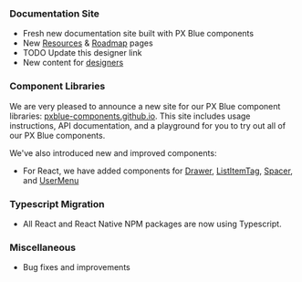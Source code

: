 ### Documentation Site
- Fresh new documentation site built with PX Blue components
- New [Resources](/resources) & [Roadmap](/roadmap) pages
- TODO Update this designer link
- New content for [designers](/design/environment)

### Component Libraries
We are very pleased to announce a new site for our PX Blue component libraries: [pxblue-components.github.io](https://pxblue-components.github.io). This site includes usage instructions, API documentation, and a playground for you to try out all of our PX Blue components.

We've also introduced new and improved components:
-   For React, we have added components for [Drawer](https://pxblue-components.github.io/react/?path=/info/components-drawer--get-read-me-story), [ListItemTag](https://pxblue-components.github.io/react/?path=/info/components-list-item-tag--get-read-me-story), [Spacer](https://pxblue-components.github.io/react/?path=/info/components-spacer--get-read-me-story), and
    [UserMenu](https://pxblue-components.github.io/react/?path=/info/components-user-menu--get-read-me-story)

### Typescript Migration
- All React and React Native NPM packages are now using Typescript.

### Miscellaneous
- Bug fixes and improvements
